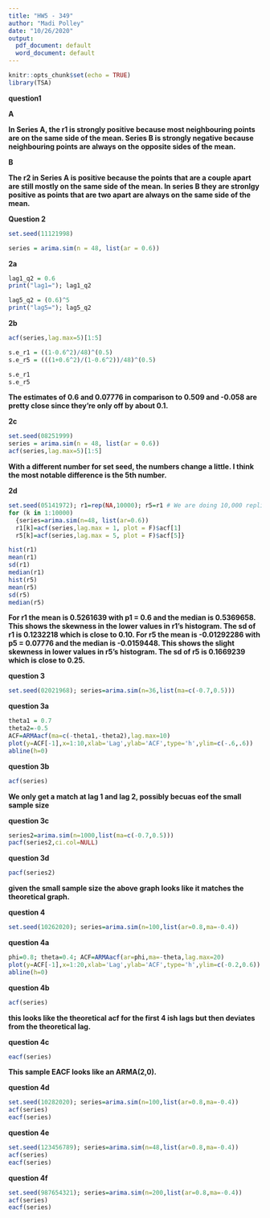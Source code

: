 ---
title: "HW5 - 349"
author: "Madi Polley"
date: "10/26/2020"
output:
  pdf_document: default
  word_document: default
---

```{r setup, include=FALSE}
knitr::opts_chunk$set(echo = TRUE)
library(TSA)
```

**question1**

**A**

**In Series A, the r1 is strongly positive because most neighbouring points are on the same side of the mean. Series B is strongly negative because neighbouring points are always on the opposite sides of the mean.**

**B**

**The r2 in Series A is positive because the points that are a couple apart are still mostly on the same side of the mean. In series B they are stronlgy positive as points that are two apart are always on the same side of the mean.**


**Question 2**

```{r}
set.seed(11121998)

series = arima.sim(n = 48, list(ar = 0.6))
```

**2a**
```{r}

lag1_q2 = 0.6
print("lag1="); lag1_q2

lag5_q2 = (0.6)^5
print("lag5="); lag5_q2

```

**2b**

```{r}
acf(series,lag.max=5)[1:5]

s.e_r1 = ((1-0.6^2)/48)^(0.5)
s.e_r5 = (((1+0.6^2)/(1-0.6^2))/48)^(0.5)

s.e_r1
s.e_r5

```



**The estimates of 0.6 and 0.07776 in comparison to 0.509 and -0.058 are pretty close since they're only off by about 0.1. **

**2c**

```{r}
set.seed(08251999)
series = arima.sim(n = 48, list(ar = 0.6))
acf(series,lag.max=5)[1:5]
```

**With a different number for set seed, the numbers change a little. I think the most notable difference is the 5th number.**

**2d**
```{r}
set.seed(05141972); r1=rep(NA,10000); r5=r1 # We are doing 10,000 replications.
for (k in 1:10000) 
  {series=arima.sim(n=48, list(ar=0.6))
  r1[k]=acf(series,lag.max = 1, plot = F)$acf[1]
  r5[k]=acf(series,lag.max = 5, plot = F)$acf[5]}

hist(r1)
mean(r1)
sd(r1)
median(r1)
hist(r5)
mean(r5)
sd(r5)
median(r5)
```

**For r1 the mean is 0.5261639 with p1 = 0.6 and the median is 0.5369658. This shows the skewness in the lower values in r1's histogram. The sd of r1 is 0.1232218 which is close to 0.10. For r5 the mean is -0.01292286 with p5 =  0.07776 and the median is -0.0159448. This shows the slight skewness in lower values in r5's histogram. The sd of r5 is 0.1669239 which is close to 0.25. **

**question 3**

```{r}
set.seed(02021968); series=arima.sim(n=36,list(ma=c(-0.7,0.5)))
```

**question 3a**
```{r}
theta1 = 0.7
theta2=-0.5
ACF=ARMAacf(ma=c(-theta1,-theta2),lag.max=10)
plot(y=ACF[-1],x=1:10,xlab='Lag',ylab='ACF',type='h',ylim=c(-.6,.6))
abline(h=0)
```

**question 3b**
```{r}
acf(series)
```
**We only get a match at lag 1 and lag 2, possibly becuas eof the small sample size**

**question 3c**
```{r}
series2=arima.sim(n=1000,list(ma=c(-0.7,0.5)))
pacf(series2,ci.col=NULL)
```

**question 3d**
```{r}
pacf(series2)
```
**given the small sample size the above graph looks like it matches the theoretical graph.**


**question 4**

```{r}
set.seed(10262020); series=arima.sim(n=100,list(ar=0.8,ma=-0.4))
```

**question 4a**
```{r}
phi=0.8; theta=0.4; ACF=ARMAacf(ar=phi,ma=-theta,lag.max=20)
plot(y=ACF[-1],x=1:20,xlab='Lag',ylab='ACF',type='h',ylim=c(-0.2,0.6))
abline(h=0)
```

**question 4b**
```{r}
acf(series)
```
**this looks like the theoretical acf for the first 4 ish lags but then deviates from the theoretical lag.**

**question 4c**
```{r}
eacf(series)
```
**This sample EACF looks like an ARMA(2,0).**

**question 4d**
```{r}
set.seed(10282020); series=arima.sim(n=100,list(ar=0.8,ma=-0.4))
acf(series)
eacf(series)
```

**question 4e**
```{r}
set.seed(123456789); series=arima.sim(n=48,list(ar=0.8,ma=-0.4))
acf(series)
eacf(series)
```

**question 4f**
```{r}
set.seed(987654321); series=arima.sim(n=200,list(ar=0.8,ma=-0.4))
acf(series)
eacf(series)
```

